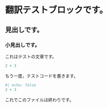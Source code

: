 # 翻訳テストブロックです。

## 見出しです。

### 小見出しです。

これはテストの文章です。

```r
2 + 3
```

もう一度，テストコードを書きます。

```r
#| echo: false
2 + 3
```

これでこのファイルは終わりです。